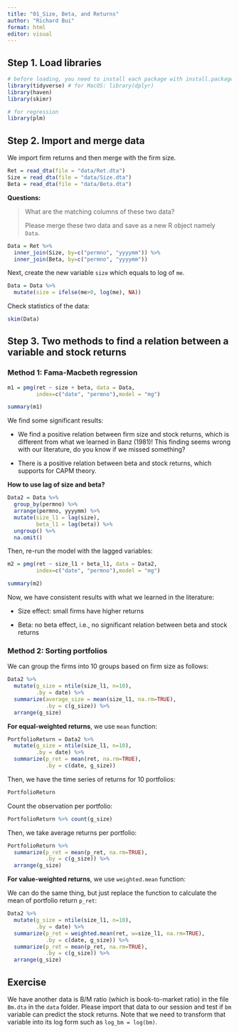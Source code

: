 ```yaml
---
title: "01_Size, Beta, and Returns"
author: "Richard Bui"
format: html
editor: visual
---
```


## Step 1. Load libraries

```r
# before loading, you need to install each package with install.packages("NAME_OF_PACKAGE")
library(tidyverse) # for MacOS: library(dplyr)
library(haven)
library(skimr)

# for regression
library(plm)
```

## Step 2. Import and merge data

We import firm returns and then merge with the firm size.

```r
Ret = read_dta(file = "data/Ret.dta")
Size = read_dta(file = "data/Size.dta")
Beta = read_dta(file = "data/Beta.dta")
```

**Questions:**

> What are the matching columns of these two data?
>
> Please merge these two data and save as a new R object namely `Data`.

```r
Data = Ret %>% 
  inner_join(Size, by=c("permno", "yyyymm")) %>% 
  inner_join(Beta, by=c("permno", "yyyymm"))
```

Next, create the new variable `size` which equals to log of `me`.

```r
Data = Data %>% 
  mutate(size = ifelse(me>0, log(me), NA))
```

Check statistics of the data:

```r
skim(Data)
```

## Step 3. Two methods to find a relation between a variable and stock returns

### Method 1: Fama-Macbeth regression

```r
m1 = pmg(ret ~ size + beta, data = Data,
         index=c("date", "permno"),model = "mg")

summary(m1)
```

We find some significant results:

-   We find a positive relation between firm size and stock returns, which is different from what we learned in Banz (1981)! This finding seems wrong with our literature, do you know if we missed something?

-   There is a positive relation between beta and stock returns, which supports for CAPM theory.

**How to use lag of size and beta?**

```r
Data2 = Data %>% 
  group_by(permno) %>% 
  arrange(permno, yyyymm) %>% 
  mutate(size_l1 = lag(size),
         beta_l1 = lag(beta)) %>% 
  ungroup() %>% 
  na.omit()
```

Then, re-run the model with the lagged variables:

```r
m2 = pmg(ret ~ size_l1 + beta_l1, data = Data2,
         index=c("date", "permno"),model = "mg")

summary(m2)
```

Now, we have consistent results with what we learned in the literature:

-   Size effect: small firms have higher returns

-   Beta: no beta effect, i.e., no significant relation between beta and stock returns

### Method 2: Sorting portfolios

We can group the firms into 10 groups based on firm size as follows:

```r
Data2 %>% 
  mutate(g_size = ntile(size_l1, n=10), 
         .by = date) %>%
  summarize(average_size = mean(size_l1, na.rm=TRUE), 
            .by = c(g_size)) %>% 
  arrange(g_size)
```

**For equal-weighted returns**, we use `mean` function:

```r
PortfolioReturn = Data2 %>% 
  mutate(g_size = ntile(size_l1, n=10), 
         .by = date) %>%
  summarize(p_ret = mean(ret, na.rm=TRUE), 
            .by = c(date, g_size)) 
```

Then, we have the time series of returns for 10 portfolios:

```r
PortfolioReturn
```

Count the observation per portfolio:

```r
PortfolioReturn %>% count(g_size)
```

Then, we take average returns per portfolio:

```r
PortfolioReturn %>% 
  summarize(p_ret = mean(p_ret, na.rm=TRUE), 
            .by = c(g_size)) %>% 
  arrange(g_size)
```

**For value-weighted returns**, we use `weighted.mean` function:

We can do the same thing, but just replace the function to calculate the mean of portfolio return `p_ret`:

```r
Data2 %>% 
  mutate(g_size = ntile(size_l1, n=10), 
         .by = date) %>%
  summarize(p_ret = weighted.mean(ret, w=size_l1, na.rm=TRUE), 
            .by = c(date, g_size)) %>% 
  summarize(p_ret = mean(p_ret, na.rm=TRUE), 
            .by = c(g_size)) %>% 
  arrange(g_size)
```

## Exercise

We have another data is B/M ratio (which is book-to-market ratio) in the file `Bm.dta` in the `data` folder. Please import that data to our session and test if `bm` variable can predict the stock returns. Note that we need to transform that variable into its log form such as `log_bm = log(bm)`.
